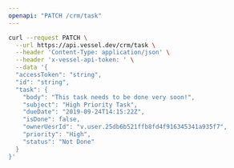 ```yaml
---
openapi: "PATCH /crm/task"
---
```


<RequestExample>

```bash Request
curl --request PATCH \
  --url https://api.vessel.dev/crm/task \
  --header 'Content-Type: application/json' \
  --header 'x-vessel-api-token: ' \
  --data '{
  "accessToken": "string",
  "id": "string",
  "task": {
    "body": "This task needs to be done very soon!",
    "subject": "High Priority Task",
    "dueDate": "2019-09-24T14:15:22Z",
    "isDone": false,
    "ownerUesrId": "v.user.25db6b521ffb8fd4f916345341a935f7",
    "priority": "High",
    "status": "Not Done"
  }
}'
```

</RequestExample>

